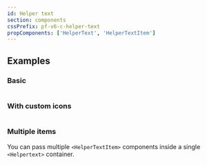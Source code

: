 ```yaml
---
id: Helper text
section: components
cssPrefix: pf-v6-c-helper-text
propComponents: ['HelperText', 'HelperTextItem']
---
```



## Examples

### Basic

```ts file="HelperTextBasic.tsx"

```

### With custom icons

```ts file="HelperTextWithCustomIcon.tsx"

```

### Multiple items

You can pass multiple `<HelperTextItem>` components inside a single `<Helpertext>` container.

```ts file="HelperTextMultipleItems.tsx"

```
